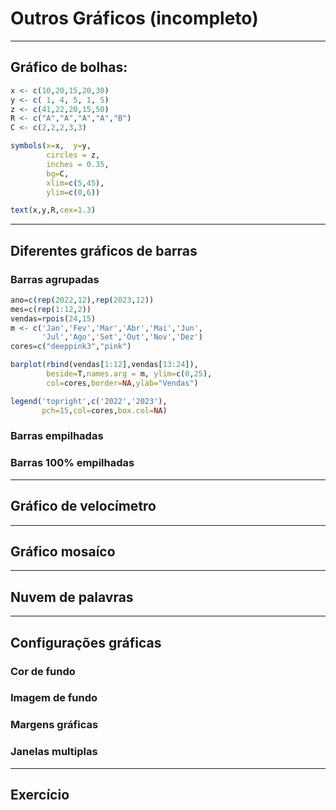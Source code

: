 # Outros Gráficos (incompleto)

---

## Gráfico de bolhas:

```r
x <- c(10,20,15,20,30)
y <- c( 1, 4, 5, 1, 5)
z <- c(41,22,20,15,50)
R <- c("A","A","A","A","B")
C <- c(2,2,2,3,3)

symbols(x=x,  y=y,
        circles = z, 
        inches = 0.35,
        bg=C,
        xlim=c(5,45),
        ylim=c(0,6))

text(x,y,R,cex=1.3)
```

---

## Diferentes gráficos de barras

### Barras agrupadas

```r
ano=c(rep(2022,12),rep(2023,12))
mes=c(rep(1:12,2))
vendas=rpois(24,15)
m <- c('Jan','Fev','Mar','Abr','Mai','Jun',
       'Jul','Ago','Set','Out','Nov','Dez')
cores=c("deeppink3","pink")

barplot(rbind(vendas[1:12],vendas[13:24]),
        beside=T,names.arg = m, ylim=c(0,25),
        col=cores,border=NA,ylab="Vendas")

legend('topright',c('2022','2023'),
       pch=15,col=cores,box.col=NA)
```



### Barras empilhadas

### Barras 100% empilhadas

---

## Gráfico de velocímetro

---

## Gráfico mosaíco 

---

## Nuvem de palavras

---

## Configurações gráficas 

### Cor de fundo
### Imagem de fundo
### Margens gráficas
### Janelas multiplas 

---

## Exercício 
